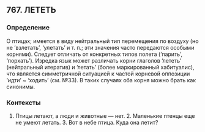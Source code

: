 ## 767. ЛЕТЕТЬ
### Определение
О птицах; имеется в виду нейтральный тип перемещения по воздуху (но не ‘взлетать’, ‘улетать’ и т. п.; эти значения часто передаются особыми корнями). Следует отличать от конкретных типов полета (‘парить’, ‘порхать’). Изредка язык может различать корни глаголов ‘лететь’ (нейтральный итератив) и ‘летать’ (более маркированный хабитуалис), что является симметричной ситуацией к частой корневой оппозиции ‘идти’ ~ ‘ходить’ (см. №33). В таких случаях оба корня можно брать как синонимы.  

### Контексты
1. Птицы летают, а люди и животные — нет.  2. Маленькие птенцы еще не умеют летать.  3. Вот в небе птица. Куда она летит?

